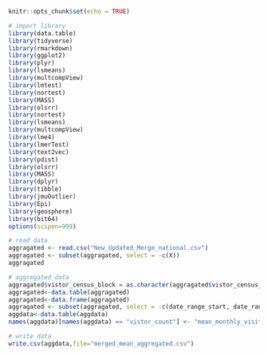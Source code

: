 
```{r setup, include=FALSE}
knitr::opts_chunk$set(echo = TRUE)
```


```{r,warning=FALSE,message=FALSE, include=FALSE}
# import library
library(data.table)
library(tidyverse)
library(rmarkdown)
library(ggplot2)
library(plyr)
library(lsmeans)
library(multcompView)
library(lmtest)
library(nortest)
library(MASS)
library(olsrr)
library(nortest)
library(lsmeans)
library(multcompView)
library(lme4)
library(lmerTest)
library(text2vec)
library(pdist)
library(olsrr)
library(MASS)
library(dplyr)
library(tibble)
library(jmuOutlier)
library(Epi)
library(geosphere)
library(bit64)
options(scipen=999)
```


```{r}
# read data
aggragated <- read.csv("New_Updated_Merge_national.csv")
aggragated <- subset(aggragated, select = -c(X))
aggragated
```


```{r}
# aggregated data
aggragated$vistor_census_block = as.character(aggragated$vistor_census_block)
aggragated<-data.table(aggragated)
aggragated<-data.frame(aggragated)
aggragated <- subset(aggragated, select = -c(date_range_start, date_range_end))
aggdata<-data.table(aggdata)
names(aggdata)[names(aggdata) == "vistor_count"] <- "mean_monthly_visitations"
```


```{r}
# write data
write.csv(aggdata,file="merged_mean_aggregated.csv")
```



